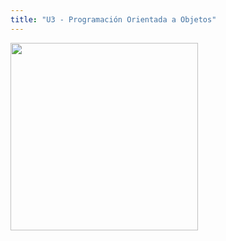 ```yaml
---
title: "U3 - Programación Orientada a Objetos"
---
```


![](../imgs/trabajo_en_progreso.png){fig-align="center" width="300px"}
